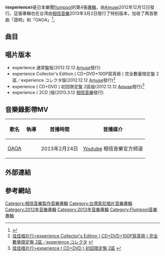 {{Infobox Album
| Name           = {{flagicon|Taiwan}}experience(2CD)<br>{{flagicon|JPN}}experience 通常盤
| Type           = [[錄音室專輯|錄音室專輯]]
| Artist         = [[flumpool|flumpool]] 
| Released       =  {{flagicon|JPN}}2012年12月12日<br>{{flagicon|Taiwan}}2013年3月2日
| Recorded       = 
| Genre          = [[J-POP|J-POP]]
| Length         = 
| Label          = {{flagicon|JPN}}[[amuse|A-Sketch]]/[[Amuse|Amuse]]<ref>[http://www.ccr.com.tw/goods/245780 佳佳唱片行>experience 通常盤] {{Wayback|url=http://www.ccr.com.tw/goods/245780 |date=20131004230309 }}{{zh-tw}}</ref><br />{{flagicon|TWN}}[[相信音樂|相信音樂]]<ref>{{Cite web |url=https://www.epochtimes.com/b5/13/3/3/n3813147.htm |title=日本樂團flumpool來台 五月天送上辭海 |accessdate=2020-04-29 |archive-date=2013-03-07 |archive-url=https://web.archive.org/web/20130307044654/http://www.epochtimes.com/b5/13/3/3/n3813147.htm |dead-url=no }}</ref><br> 
| Producer       = [[flumpool|flumpool]]
| Reviews        = 
| Last album     =  [[Fantasia_of_Life_Stripe|Fantasia of Life Stripe]]<br>（2011年）
| This album     = '''experience'''<br />（2013年）
| Next album     =  [[The_Best_2008-2014_“MONUMENT”|The Best 2008-2014 “MONUMENT”]]<br>（2014年）
| Misc           = 
}}
《'''experience'''》是日本樂團[[flumpool|flumpool]]的第4張[[專輯|專輯]]，由[[Amuse|Amuse]]2012年12月12日發行。這張專輯也在台湾由[[相信音樂|相信音樂]]2013年3月2日發行了特别版本，加收了两首歌曲「證明」和「OAOA」<ref>{{cite news | language = zh-tw | url = http://www.books.com.tw/exep/cdfile.php?item=0020169380 | title = flumpool / experience (2CD) = 博客來音樂館查閱 | deadurl = yes | archiveurl = https://web.archive.org/web/20131004213837/http://www.books.com.tw/exep/cdfile.php?item=0020169380 | archivedate = 2013-10-04 | accessdate = 2013-08-06 }}</ref>。

==曲目==
{{Tracklist
| headline = CD1

| title1 = 無論未來如何都有愛
| length1 = 5:16
|note1={{lang|ja|どんな未来にも愛はある}}
|music1=[[阪井一生|阪井一生]]
|lyrics1=[[山村隆太|山村隆太]]
|arranger1=[[玉井健二|玉井健二]]<br />[[百田留衣|百田留衣]]

| title2 = Answer
| length2 = 4:22
|longnote2=[[TBS電視台|TBS]]《[[Resident～五人實習醫生|Resident～五人實習醫生]]》主題曲
|music2=阪井一生
|lyrics2=山村隆太
|arranger2=玉井健二<br />[[大西省吾|大西省吾]]

| title3 = 有什麼不好？
| length3 = 4:42
|note3={{lang|ja|イイじゃない？}}
|music3=阪井一生
|lyrics3=山村隆太
|arranger3=玉井健二<br />大西省吾

| title4 = Across the Times
| length4 = 5:19
|music4=阪井一生
|lyrics4=山村隆太
|arranger4=玉井健二<br />[[釣俊輔|釣俊輔]]

| title5 = Premium Girl
| length5 = 4:39
|note5={{lang|ja|プレミアム・ガール}}
|music5=阪井一生
|lyrics5=山村隆太
|arranger5=玉井健二<br />大西省吾

| title6 = Sprechchor
| length6 = 3:45
|note6=
|music6=阪井一生
|lyrics6=山村隆太
|arranger6=玉井健二<br />大西省吾

| title7 = Because... I am
| length7 = 4:33
|longnote7=[[夏普|SHARP]]《au AQUOSPHONE CL IS17SH》電視廣告歌<br />日本電視台 《[[sukkiri！！|sukkiri！！]]》7月主題曲
|music7=阪井一生
|lyrics7=山村隆太
|arranger7=玉井健二<br />百田留衣

| title8 = 証
| length8 = 5:18
|longnote8=《第78屆[[NHK|NHK]]全國學校音樂比賽中學部門》指定曲 <br />[[NHK|NHK]]電視節目《[[國民歌謠|國民歌謠]]》（2011年8月-9月分 主題曲）
|music8=阪井一生
|lyrics8=山村隆太
|arranger8=玉井健二<br />百田留衣

| title9 = Natural Venus
| length9 = 4:38
|note9=
|music9=阪井一生
|lyrics9=山村隆太
|arranger9=玉井健二<br />大西省吾

|title10 = 在傘下的你．．．
|length10 = 4:28
|note10={{lang|ja|傘の下で君は…}}
|music10=阪井一生
|lyrics10=山村隆太
|arranger10=玉井健二<br />[[川口圭太|川口圭太]]

|title11 = 覺醒Identity
|length11 = 5:00
|note11={{lang|ja|覚醒アイデンティティ}}
|lyrics11=山村隆太
|music11=阪井一生<br />百田留衣
|arranger11=玉井健二<br />百田留衣

|title12 = The great escape
|length12 = 4:24
|note12=
|music12=阪井一生
|lyrics12=山村隆太
|arranger12=玉井健二<br />[[伊藤寬之|伊藤寬之]]

|title13 = Touch
|length13 = 5:36
|longnote13=[[夏普|SHARP]]《au AQUOS PHONE IS11SH》電視廣告歌
|music13=阪井一生
|lyrics13=山村隆太
|arranger13=玉井健二<br />百田留衣

|title14 = 36℃
|length14 = 5:22
|music14=山村隆太
|lyrics14=山村隆太
|arranger14=玉井健二<br />大西省吾
}}

{{Tracklist
| headline = CD2（只台湾版有）

| title1 = 証明
| length1 = 5:17
|note1=
|music1=阪井一生
|lyrics1=[[陳信宏|陳信宏]]
|arranger1=玉井健二
釣俊輔

| title2 = OAOA(日文版)
| length2 = 4:40
|note2=
|music2=陳信宏
|lyrics2=山村隆太
|arranger2=玉井健二
釣俊輔
}}

==唱片版本==
*experience 通常盤版(2012.12.12 [[Amuse|Amuse]]發行)
*experience Collector's Edition ( CD+DVD+100P寫真冊 ) 完全數量限定盤 2區／experience コレクタ版(2012.12.12 [[Amuse|Amuse]]發行)<ref>[http://www.ccr.com.tw/goods/245397 佳佳唱片行>experience Collector's Edition ( CD+DVD+100P寫真冊 ) 完全數量限定盤 2區／experience コレクタ] {{Wayback|url=http://www.ccr.com.tw/goods/245397 |date=20131004232518 }}{{zh-tw}}</ref>
*experience ( CD+DVD ) 初回限定盤 2區版(2012.12.12 [[Amuse|Amuse]]發行)<ref>[http://www.ccr.com.tw/goods/245398 佳佳唱片行>experience ( CD+DVD ) 初回限定盤 2區] {{Wayback|url=http://www.ccr.com.tw/goods/245398 |date=20131004234653 }}{{zh-tw}}</ref>
*experience ( 2CD )版(2013.3.12 [[相信音樂|相信音樂]]發行)

== 音樂錄影帶MV ==
{| class="wikitable"
! 歌名 !! 執導 !! 首播時間 !! 首播媒介
|-
|[https://www.youtube.com/watch?v=HUvm2Lwoemw OAOA]{{Wayback|url=https://www.youtube.com/watch?v=HUvm2Lwoemw |date=20151023170752 }}|| ||2013年2月24日||[[Youtube|Youtube]] 相信音樂官方频道 
|}

== 外部連結 ==
==參考網站==
{{Reflist}}

{{flumpool}}

{{Portal bar|日本|音樂}}

[[Category:相信音樂製作音樂專輯|Category:相信音樂製作音樂專輯]]
[[Category:台灣索尼唱片音樂專輯|Category:台灣索尼唱片音樂專輯]]
[[Category:2012年音樂專輯|Category:2012年音樂專輯]]
[[Category:2013年音樂專輯|Category:2013年音樂專輯]]
[[Category:Flumpool音樂專輯|Category:Flumpool音樂專輯]]